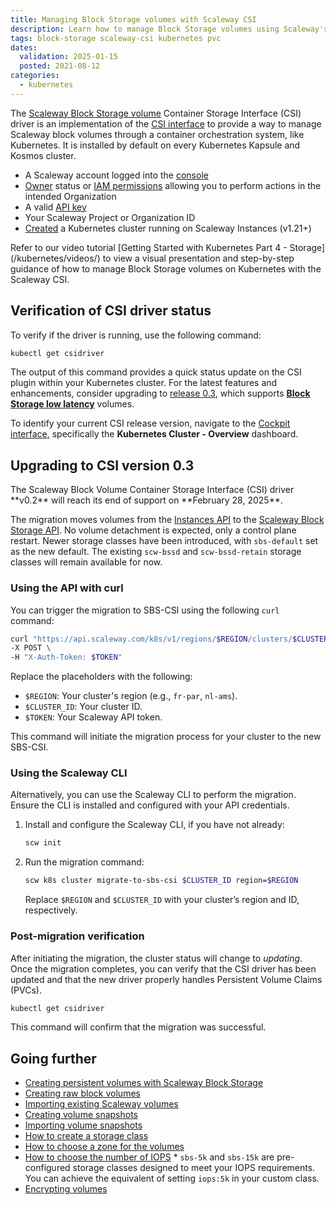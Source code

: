 ```yaml
---
title: Managing Block Storage volumes with Scaleway CSI
description: Learn how to manage Block Storage volumes using Scaleway's CSI driver on Kubernetes Kapsule and Kosmos clusters.
tags: block-storage scaleway-csi kubernetes pvc
dates:
  validation: 2025-01-15
  posted: 2021-08-12
categories:
  - kubernetes
---
```



The [Scaleway Block Storage volume](https://www.scaleway.com/en/block-storage/) Container Storage Interface (CSI) driver is an implementation of the [CSI interface](https://github.com/container-storage-interface/spec/blob/master/spec.md) to provide a way to manage Scaleway block volumes through a container orchestration system, like Kubernetes. It is installed by default on every Kubernetes Kapsule and Kosmos cluster.

<Requirements />

- A Scaleway account logged into the [console](https://console.scaleway.com)
- [Owner](/iam/concepts/#owner) status or [IAM permissions](/iam/concepts/#permission) allowing you to perform actions in the intended Organization
- A valid [API key](/iam/how-to/create-api-keys/)
- Your Scaleway Project or Organization ID
- [Created](/kubernetes/how-to/create-cluster/) a Kubernetes cluster running on Scaleway Instances (v1.21+)

<Message type="tip">
    Refer to our video tutorial [Getting Started with Kubernetes Part 4 - Storage](/kubernetes/videos/) to view a visual presentation and step-by-step guidance of how to manage Block Storage volumes on Kubernetes with the Scaleway CSI.
</Message>

## Verification of CSI driver status

To verify if the driver is running, use the following command:

```bash
kubectl get csidriver
```

The output of this command provides a quick status update on the CSI plugin within your Kubernetes cluster. For the latest features and enhancements, consider upgrading to [release 0.3](https://github.com/scaleway/scaleway-csi/tree/release-0.3#block-storage-low-latency), which supports **[Block Storage low latency](/block-storage/quickstart/)** volumes.

To identify your current CSI release version, navigate to the [Cockpit interface](/cockpit/how-to/access-grafana-and-managed-dashboards/), specifically the **Kubernetes Cluster - Overview** dashboard.

## Upgrading to CSI version 0.3

<Message type="important">
  The Scaleway Block Volume Container Storage Interface (CSI) driver **v0.2** will reach its end of support on **February 28, 2025**.
</Message>

The migration moves volumes from the [Instances API](https://www.scaleway.com/en/developers/api/instance/) to the [Scaleway Block Storage API](https://www.scaleway.com/en/developers/api/block/). No volume detachment is expected, only a control plane restart.
Newer storage classes have been introduced, with `sbs-default` set as the new default. The existing `scw-bssd` and `scw-bssd-retain` storage classes will remain available for now.


### Using the API with curl

You can trigger the migration to SBS-CSI using the following `curl` command:

```bash
curl "https://api.scaleway.com/k8s/v1/regions/$REGION/clusters/$CLUSTER_ID/migrate-to-sbs-csi" \
-X POST \
-H "X-Auth-Token: $TOKEN"
```

Replace the placeholders with the following:

- `$REGION`: Your cluster's region (e.g., `fr-par`, `nl-ams`).
- `$CLUSTER_ID`: Your cluster ID.
- `$TOKEN`: Your Scaleway API token.

This command will initiate the migration process for your cluster to the new SBS-CSI.

### Using the Scaleway CLI

Alternatively, you can use the Scaleway CLI to perform the migration. Ensure the CLI is installed and configured with your API credentials.

1. Install and configure the Scaleway CLI, if you have not already:
   ```bash
   scw init
   ```

2. Run the migration command:

   ```bash
   scw k8s cluster migrate-to-sbs-csi $CLUSTER_ID region=$REGION
   ```

   Replace `$REGION` and `$CLUSTER_ID` with your cluster’s region and ID, respectively.

### Post-migration verification

After initiating the migration, the cluster status will change to _updating_. Once the migration completes, you can verify that the CSI driver has been updated and that the new driver properly handles Persistent Volume Claims (PVCs).

```bash
kubectl get csidriver
```

This command will confirm that the migration was successful.

## Going further

* [Creating persistent volumes with Scaleway Block Storage](https://github.com/scaleway/scaleway-csi/tree/release-0.3/examples/kubernetes#pvc--deployment)
* [Creating raw block volumes](https://github.com/scaleway/scaleway-csi/tree/release-0.3/examples/kubernetes#raw-block-volumes)
* [Importing existing Scaleway volumes](https://github.com/scaleway/scaleway-csi/tree/release-0.3/examples/kubernetes#importing-existing-scaleway-volumes)
* [Creating volume snapshots](https://github.com/scaleway/scaleway-csi/tree/release-0.3/examples/kubernetes#volume-snapshots)
* [Importing volume snapshots](https://github.com/scaleway/scaleway-csi/tree/release-0.3/examples/kubernetes#importing-snapshots)
* [How to create a storage class](https://github.com/scaleway/scaleway-csi/tree/release-0.3/examples/kubernetes#different-storageclass)
* [How to choose a zone for the volumes](https://github.com/scaleway/scaleway-csi/tree/release-0.3/examples/kubernetes#specify-in-which-zone-the-volumes-are-going-to-be-created)
* [How to choose the number of IOPS](https://github.com/scaleway/scaleway-csi/tree/release-0.3/examples/kubernetes#choose-the-number-of-iops)
    <Message type="tip">
      * `sbs-5k` and `sbs-15k` are pre-configured storage classes designed to meet your IOPS requirements. You can achieve the equivalent of setting `iops:5k` in your custom class.
    </Message>
* [Encrypting volumes](https://github.com/scaleway/scaleway-csi/tree/release-0.3/examples/kubernetes#encrypting-volumes)
